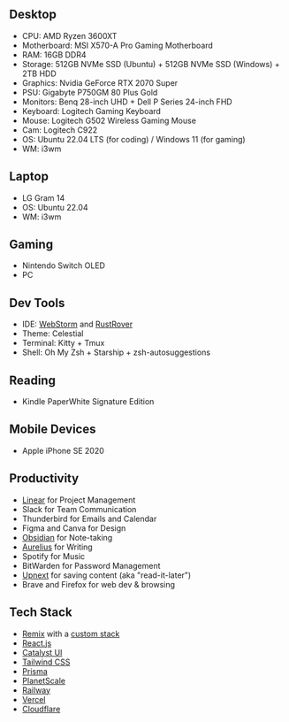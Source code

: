 ## Desktop

-   CPU: AMD Ryzen 3600XT
-   Motherboard: MSI X570-A Pro Gaming Motherboard
-   RAM: 16GB DDR4
-   Storage: 512GB NVMe SSD (Ubuntu) + 512GB NVMe SSD (Windows) + 2TB HDD
-   Graphics: Nvidia GeForce RTX 2070 Super
-   PSU: Gigabyte P750GM 80 Plus Gold
-   Monitors: Benq 28-inch UHD + Dell P Series 24-inch FHD
-   Keyboard: Logitech Gaming Keyboard
-   Mouse: Logitech G502 Wireless Gaming Mouse
-   Cam: Logitech C922
-   OS: Ubuntu 22.04 LTS (for coding) / Windows 11 (for gaming)
-   WM: i3wm

## Laptop

-   LG Gram 14
-   OS: Ubuntu 22.04
-   WM: i3wm

## Gaming

-   Nintendo Switch OLED
-   PC

## Dev Tools

-   IDE: [WebStorm](https://www.jetbrains.com/webstorm/) and [RustRover](https://www.jetbrains.com/rust/)
-   Theme: Celestial
-   Terminal: Kitty + Tmux
-   Shell: Oh My Zsh + Starship + zsh-autosuggestions

## Reading

-   Kindle PaperWhite Signature Edition

## Mobile Devices

-   Apple iPhone SE 2020

## Productivity

-   [Linear](https://linear.app/) for Project Management
-   Slack for Team Communication
-   Thunderbird for Emails and Calendar
-   Figma and Canva for Design
-   [Obsidian](https://obsidian.md/) for Note-taking
-   [Aurelius](https://aurelius.ink/) for Writing
-   Spotify for Music
-   BitWarden for Password Management
-   [Upnext](https://getupnext.com) for saving content (aka "read-it-later")
-   Brave and Firefox for web dev & browsing

## Tech Stack

-   [Remix](https://remix.run/) with a [custom stack](https://github.com/i4o-oss/synthwave-stack)
-   [React.js](https://react.dev/)
-   [Catalyst UI](https://catalyst-ui.com/)
-   [Tailwind CSS](https://tailwindcss.com/)
-   [Prisma](https://prisma.io/)
-   [PlanetScale](https://planetscale.com/)
-   [Railway](https://railway.app/)
-   [Vercel](https://vercel.com/)
-   [Cloudflare](https://cloudflare.com/)
